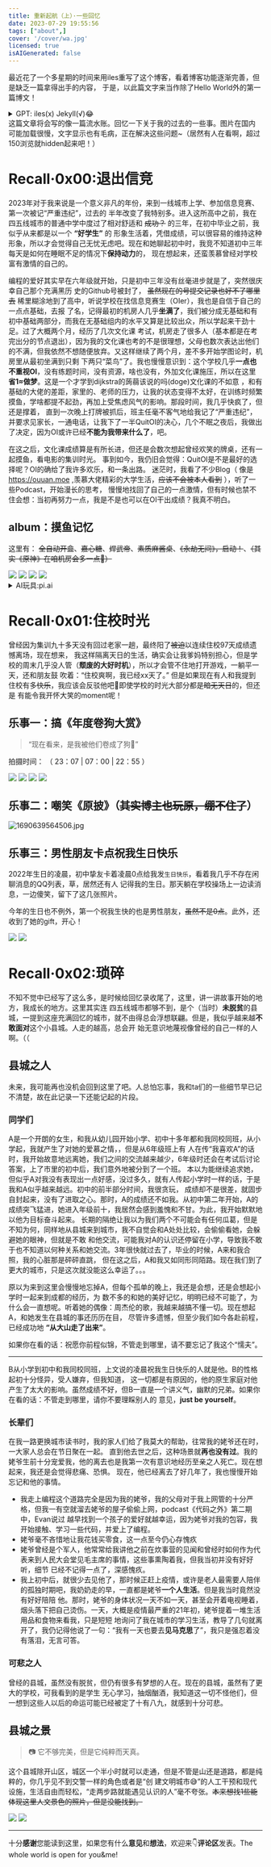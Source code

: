 ---
title: 重新起航（上）·一些回忆
date: 2023-07-29 19:55:56
tags: ["about",]
cover: '/cover/wa.jpg'
licensed: true
isAIGenerated: false
---

<span class="w-6 inline-block"></span>最近花了一个多星期的时间来用iles重写了这个博客，看着博客功能逐渐完善，但是缺乏一篇拿得出手的内容，
于是，以此篇文字来当作除了Hello World外的第一篇博文！

<details>
<summary>GPT: iles(x) Jekyll(√)😂</summary>
<img src="https://s2.loli.net/2023/07/30/sAJOUm3LX46ytlK.png" ></img>
</details>

<Excerpt />
<span class="w-6 inline-block"></span>这篇文章将会写的像一篇流水账。回忆一下关于我的过去的一些事。图片在国内
可能加载很慢，文字显示也有毛病，正在解决这些问题~（居然有人在看啊，超过150浏览就hidden起来吧！）

# Recall·0x00:退出信竞

<span class="w-6 inline-block"></span>2023年对于我来说是一个意义非凡的年份，来到一线城市上学、参加信息竞赛、第一次被记“严重违纪”，过去的
半年改变了我特别多。进入这所高中之前，我在四五线城市的普通中学中度过了相对舒适和 ~~成功？~~ 的三年，在初中毕业之前，我似乎从来都是以一个 **“好学生”** 的
形象生活着，凭借成绩，可以很容易的维持这种形象，所以才会觉得自己无忧无虑吧。现在和她聊起初中时，我竞不知道初中三年每天是如何在睡眠不足的情况下**保持动力**的，
现在想起来，还蛮羡慕曾经对学校富有激情的自己的。

<span class="w-6 inline-block"></span>编程的爱好其实早在六年级就开始，只是初中三年没有丝毫进步就是了，<Heimu>突然很庆幸自己那个充满黑历
史的Github号被封了， ~~虽然现在的号提交记录也好不了哪里去~~ </Heimu> 稀里糊涂地到了高中，听说学校在找信息竞赛生（OIer），我也是自信于自己的一点点基础，去报
了名，记得最初的机房人几乎**坐满了**，我们被分成无基础和有初中基础两部分，而我在无基础组内的水平又算是比较出众，所以学起来干劲十足。过了大概两个月，经历了几次文化课
考试，机房走了很多人（基本都是在考完出分的节点退出），因为我的文化课也考的不是很理想，父母也数次表达出他们的不满，但我依然不想随便放弃。又这样继续了两个月，差不多开始学图论时，机房里从最初坐满到只剩
下两只“菜鸟”了。我也慢慢意识到：这个学校几乎**一点也不重视OI**，没有练题时间，没有资源，啥也没有，外加文化课施压，所以在这里**省1≈做梦**。<Heimu>这是一个才学到dijkstra的蒟蒻该说的吗(doge)</Heimu>文化课的不如意
，和有基础的大佬的差距，家里的、老师的压力，让我的状态变得不太好，在训练时频繁摸鱼，学啥都提不起劲，再加上受焦虑风气的影响。那段时间，我几乎快疯了，但还是撑着，
直到一次晚上打牌被抓后，班主任毫不客气地给我记了“严重违纪”，并要求见家长，一通电话，让我下了一半QuitOI的决心，几个不眠之夜后，我做出了决定，因为OI或许已经**不能为我带来什么了**，吧。

<span class="w-6 inline-block"></span>在这之后，文化课成绩算是有所长进，但还是会数次想起曾经欢笑的牌桌，还有一起摸鱼，看电影的集训时光。
事到如今，我仍旧会觉得：QuitOI是不是最好的选择呢？OI的确给了我许多欢乐，和一条出路。
迷茫时，我看了不少Blog（ 像是 https://ouuan.moe ,羡慕大佬精彩的大学生活，~~应该不会被本人看到~~ ），听了一些Podcast，开始漫长的思考，
慢慢地找回了自己的一点激情，但有时候也禁不住会想：当初再努力一点，我是不是也可以在OI干出成绩？我真不明白。


## album：摸鱼记忆
这里有： ~~全自动开盒~~、~~嘉心糖~~、~~焊武帝~~、~~素质麻酱桌~~、~~《永劫无间》，启动！~~、~~（其实《原神》在咱机房会多一点🤣）~~

<div class="flex flex-wrap">
<img src="https://s2.loli.net/2023/07/29/eCa1o7tVjIvckLw.jpg" class="w-1/2"></img>
<img src="https://s2.loli.net/2023/07/30/2Zzadmu1hg4plD5.png" class="w-1/2"></img>
<img src="https://s2.loli.net/2023/07/29/cML7sWi1hKIrvX4.png" class="w-1/2"></img>
<img src="https://s2.loli.net/2023/07/29/xCnoGO7JNpBirFZ.jpg" class="w-1/2"></img>
</div>


<details>

<summary>AI玩具:pi.ai</summary>

- Here's a summary by **pi.ai**, although some little bug,but it's really like a real person(but I haven't talked with a native-speaker before,how do I know?lol)
- sharing link: https://pi.ai/s/1CKNrMo4rnxnsgxE2qbHw
- **pi.ai** little bugs in this sample:
1. Why “they”? Obviously me single person!
2. I haven't mentioned about math !!! */}

</details>

# Recall·0x01:住校时光

<span class="w-6 inline-block"></span>曾经因为集训九十多天没有回过老家一趟，最终阳了~~被迫~~以连续住校97天成绩遗憾离场，现在想来，
我这样隔离天日的生活，确实会让我爹妈特别担心，但是学校的周末几乎没人管（**颓废的大好时机**），所以才会管不住地打开游戏，一躺平一天，还和朋友鼓
吹着：“住校爽啊，我已经xx天了。” 但是如果现在有人和我提到住校有多~~快乐~~，我应该会反驳他吧🤣即使学校的时光大部分都是~~暗无天日~~的，但还是
有能令我开怀大笑的moment呢！

## 乐事一：搞《年度卷狗大赏》
> “现在看来，是我被他们卷成了狗🤡” 

拍摄时间： （ 23：07 | 07：00 | 22：55 ）

<div class="flex flex-wrap">
<img src="https://s2.loli.net/2023/07/29/Cg5qLjWyD2k6sEw.jpg" class="w-1/3"></img>
<img src="https://s2.loli.net/2023/07/29/NMcFrop7wfX2d6W.jpg" class="w-1/3"></img>
<img src="https://s2.loli.net/2023/07/29/mUiaIFpCHRxvXuj.jpg" class="w-1/3"></img>
<img src="https://s2.loli.net/2023/07/29/7yTFd1swuL2CReI.png" class="w-full"></img>
</div>

## 乐事二：嘲笑《原披》（~~其实博主也玩原，绷不住了~~）
![1690639564506.jpg](https://s2.loli.net/2023/07/29/5A2GN9j6o4TZdaS.jpg)

## 乐事三：男性朋友卡点祝我生日快乐

<span class="w-6 inline-block"></span>2022年生日的凌晨，初中挚友卡着凌晨0点给我发`生日快乐`，看着我几乎不存在闲聊消息的QQ列表，草，居然还有人
记得我的生日。那天躺在学校操场上一边读消息，一边傻笑，留下了这几张照片。

<span class="w-6 inline-block"></span>今年的生日也不例外，第一个祝我生快的也是男性朋友，~~虽然不是0点~~。此外，还收到了她的gift，开心！

<div class="flex flex-wrap">
<img src="https://s2.loli.net/2023/07/29/ekbAjSHLCZP46Rd.png" class="w-1/2"></img>
<img src="https://s2.loli.net/2023/07/30/TnxMgosX68QGFwU.png" class="w-1/2"></img>
</div>


# Recall·0x02:琐碎

<span class="w-6 inline-block"></span>不知不觉中已经写了这么多，是时候给回忆录收尾了，这里，讲一讲故事开始的地方，我成长的地方。这里其实连
四五线城市都够不到，是个（当时）**未脱贫**的县城，一提到这座充满回忆的城市，就不由得总会浮想联翩。但是，我似乎越来越**不敢面对**这个小县城。人走的越高，总会开
始无意识地蔑视像曾经的自己一样的人啊。（（

## 县城之人
<span class="w-6 inline-block"></span>未来，我可能再也没机会回到这里了吧。人总怕忘事，我和ta们的一些细节早已记不清楚，故在此记录一下还能记起的片段。

### 同学们
<span class="w-6 inline-block"></span>A是一个开朗的女生，和我从幼儿园开始小学、初中十多年都和我同校同班，<Heimu>从小学起，我就产生了对她的爱慕之情，</Heimu>，但是从6年级班上有
人在传“我喜欢A”的话时，我开始故意地远离她，我们之间的交流越来越少，6年级时还会在考试后讨论答案，上了市里的初中后，我们意外地被分到了一个班。
本以为能继续追求她，但似乎A对我没有表现出一点好感，没过多久，就有人传起小学时一样的话，于是我和A似乎越来越远。初中的前半部分时间，我很贪玩，
成绩却不是很差，就固步自封起来，没有了进取之心。那时，A的成绩还不如我。从初中第二年开始，A的成绩突飞猛进，她进入年级前十，我居然会感到羞愧和不甘。为此，我开始默默地以他为目标奋斗起来。
长期的隔绝让我以为我们两个不可能会有任何瓜葛，但是不知为何，同样地从县城来到城市，我不自觉会和A处处比较，会偷偷看她，会躲避她的眼神，但就是不敢
和他交流，可能我对A的认识还停留在小学，导致我不敢于也不知道以何种关系和她交流。3年很快就过去了，毕业的时候，A来和我合照，我的心脏那是砰砰直跳，
但在这之后，A和我又如同形同陌路。现在我们到了更大的城市，只是这次就没能这么幸运了。。。

<span class="w-6 inline-block"></span>原以为来到这里会慢慢地忘掉A，但每个孤单的晚上，我还是会想，还是会想起小学时一起来到成都的经历，为
数不多的和她的美好记忆，明明已经不可能了，为什么会一直想呢。听着她的偶像：周杰伦的歌，我越来越搞不懂一切。现在想起A，和她发生在县城的事还历历在目，
尽管许多遗憾，但至少我们如今各赴前程，已经成功地 **“从大山走了出来”**。

<span class="w-6 inline-block"></span>如果你在看的话：祝愿你前程似锦，不管走到哪里，请不要忘记了我这个“懦夫”。

<hr />

<span class="w-6 inline-block"></span>B从小学到初中和我同校同班，上文说的凌晨祝我生日快乐的人就是他。B的性格起初十分怪异，受人嫌弃，但我知道，
这一切都是有原因的，他的原生家庭对他产生了太大的影响。虽然成绩不好，但B一直是一个讲义气，幽默的兄弟。如果你在看的话：不管走到哪里，请你不要理睬别人的
意见，**just be yourself**。

### 长辈们
<span class="w-6 inline-block"></span>在我一路更换城市读书时，我的家人们给了我莫大的帮助，往常我的姥爷还在时，一大家人总会在节日聚在一起。
直到他去世之后，这种场景就**再也没有过**。我的姥爷生前十分宠爱我，他的离去也是我第一次有意识地经历至亲之人死亡。现在想起来，我还是会觉得悲痛、恐惧。
现在，他已经离去了好几年了，我也慢慢开始忘记和他的事情。

- 我走上编程这个道路完全是因为我的姥爷，我的父母对于我上网管的十分严格，但我一有空就溜去姥爷的屋子偷偷上网，podcast《代码之外》第二期中，Evan说过
越早找到一个孩子的爱好就越幸运，因为姥爷对我的包容，我开始接触、学习一些代码，并爱上了编程。
- 姥爷毫不吝惜地让我花钱买零食，这一点至今仍心存愧疚
- 姥爷曾经是个军人，他常常给我讲他之前在炊事营的见闻和曾经时如何作为代表来到人民大会堂见毛主席的事情，这些事熏陶着我，但我当初并没有好好听，细节
已经不记得一点了，深感愧疚。
- 我上初中后，就很少去见他了，那时候正赶上疫情，或许是老人最需要人陪伴的孤独时期吧，我奶奶走的早，一直都是姥爷**一个人生活**。但是我当时竟然没有好好陪陪
他。那时，姥爷的身体状况一天不如一天，甚至会开着电视睡着，烟头落下把自己烫伤。一天，大概是疫情最严重的21年初，姥爷提着一堆生活用品和食物来看我，只是短短
地询问了我在城市的学习生活，教导了几句就离开了，我仍记得他说了一句：“我有一天也要去**见马克思**了”，我只是强忍着没有落泪，无言可答。

### 可悲之人

<span class="w-6 inline-block"></span>曾经的县城，虽然没有脱贫，但仍有很多有梦想的人在。现在的县城，虽然有了更大的学校，可我看到的是学生
无心学习，抽烟酗酒，我知道这一切不怪他们，但一想到这些人以后的命运可能已经被定了十有八九，就感到十分可悲。

## 县城之景
> 📷 它不够完美，但是它纯粹而天真。

<span class="w-6 inline-block"></span>这个县城除开山区，城区一个半小时就可以走通，但是不管是山还是道路，都是纯粹的，你几乎见不到交警一样的角色或者是“创
建文明城市😅”的人工干预和现代设施，生活自由而轻松，“走两步路就能遇见认识的人”毫不夸张。~~本来想找1些能体现这里人文景色的照片，但是没能找到。~~

<div class="flex flex-wrap">
<img src="https://s2.loli.net/2023/07/30/JLb2j3G8hRmgHDM.png" class="w-1/2"></img>
<img src="https://s2.loli.net/2023/07/30/9fH2cMuirXNKR5b.png" class="w-1/2"></img>
</div>

<hr/>

十分**感谢**您能读到这里，如果您有什么**意见**和**想法**，欢迎来👇**评论区**发表。The whole world is open for you&me!
